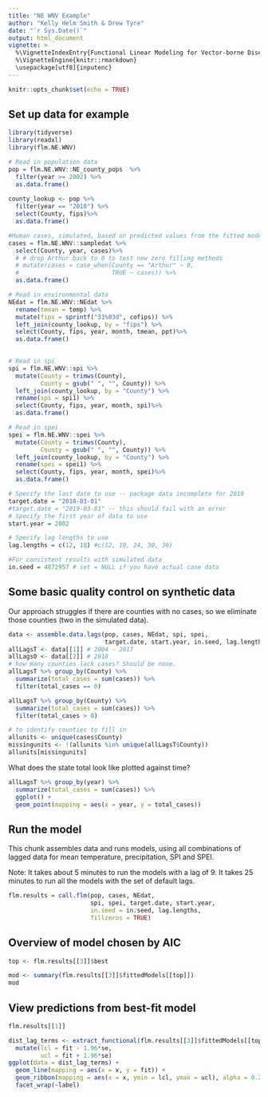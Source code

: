 ```yaml
---
title: "NE WNV Example"
author: "Kelly Helm Smith & Drew Tyre"
date: "`r Sys.Date()`"
output: html_document
vignette: >
  %\VignetteIndexEntry{Functional Linear Modeling for Vector-borne Disease}
  %\VignetteEngine{knitr::rmarkdown}
  \usepackage[utf8]{inputenc}
---
```


```r
knitr::opts_chunk$set(echo = TRUE)
```

## Set up data for example
```r
library(tidyverse)
library(readxl)
library(flm.NE.WNV) 

# Read in population data
pop = flm.NE.WNV::NE_county_pops  %>% 
  filter(year >= 2002) %>% 
  as.data.frame()
 
county_lookup <- pop %>% 
  filter(year == "2010") %>% 
  select(County, fips)%>% 
  as.data.frame()

#Human cases, simulated, based on predicted values from the fitted model. 
cases = flm.NE.WNV::sampledat %>% 
  select(County, year, cases)%>% 
  # # drop Arthur back to 0 to test new zero filling methods
  # mutate(cases = case_when(County == "Arthur" ~ 0,
  #                          TRUE ~ cases)) %>% 
  as.data.frame()

# Read in environmental data
NEdat = flm.NE.WNV::NEdat %>% 
  rename(tmean = temp) %>% 
  mutate(fips = sprintf("31%03d", cofips)) %>% 
  left_join(county_lookup, by = "fips") %>% 
  select(County, fips, year, month, tmean, ppt)%>% 
  as.data.frame()
  

# Read in spi
spi = flm.NE.WNV::spi %>% 
  mutate(County = trimws(County),
         County = gsub(" ", "", County)) %>% 
  left_join(county_lookup, by = "County") %>% 
  rename(spi = spi1) %>% 
  select(County, fips, year, month, spi)%>% 
  as.data.frame()

# Read in spei
spei = flm.NE.WNV::spei %>% 
  mutate(County = trimws(County),
         County = gsub(" ", "", County)) %>% 
  left_join(county_lookup, by = "County") %>% 
  rename(spei = spei1) %>% 
  select(County, fips, year, month, spei)%>% 
  as.data.frame()

# Specify the last date to use -- package data incomplete for 2019
target.date = "2018-03-01" 
#target.date = "2019-03-01" -- this should fail with an error
# Specify the first year of data to use
start.year = 2002

# Specify lag lengths to use
lag.lengths = c(12, 18) #c(12, 18, 24, 30, 36)

#For consistent results with simulated data
in.seed = 4872957 # set = NULL if you have actual case data

```
## Some basic quality control on synthetic data

Our approach struggles if there are counties with no cases, so we eliminate those counties (two in the simulated data).

```r
data <- assemble.data.lags(pop, cases, NEdat, spi, spei, 
                           target.date, start.year, in.seed, lag.lengths)
allLagsT <- data[[1]] # 2004 - 2017
allLags0 <- data[[2]] # 2018
# how many counties lack cases? Should be none.
allLagsT %>% group_by(County) %>% 
  summarize(total_cases = sum(cases)) %>% 
  filter(total_cases == 0)

allLagsT %>% group_by(County) %>% 
  summarize(total_cases = sum(cases)) %>% 
  filter(total_cases > 0)

# to identify counties to fill in
allunits <- unique(cases$County)
missingunits <- !(allunits %in% unique(allLagsT$County))
allunits[missingunits]
```

What does the state total look like plotted against time?

```r
allLagsT %>% group_by(year) %>% 
  summarize(total_cases = sum(cases)) %>% 
  ggplot() + 
  geom_point(mapping = aes(x = year, y = total_cases))
```

## Run the model

This chunk assembles data and runs models, using all combinations of lagged data for mean temperature, precipitation, SPI and SPEI.

Note: It takes about 5 minutes to run the models with a lag of 9. It takes 25 minutes to run all the models with the set of default lags.


```r

flm.results = call.flm(pop, cases, NEdat, 
                       spi, spei, target.date, start.year, 
                       in.seed = in.seed, lag.lengths,
                       fillzeros = TRUE)

```

## Overview of model chosen by AIC 
```r
top <- flm.results[[3]]$best

mod <- summary(flm.results[[3]]$fittedModels[[top]])
mod

```
## View predictions from best-fit model
```r
flm.results[[1]]
```

```r
dist_lag_terms <- extract_functional(flm.results[[3]]$fittedModels[[top]]) %>% 
  mutate(lcl = fit - 1.96*se,
         ucl = fit + 1.96*se)
ggplot(data = dist_lag_terms) + 
  geom_line(mapping = aes(x = x, y = fit)) +
  geom_ribbon(mapping = aes(x = x, ymin = lcl, ymax = ucl), alpha = 0.2)+
  facet_wrap(~label)
```


